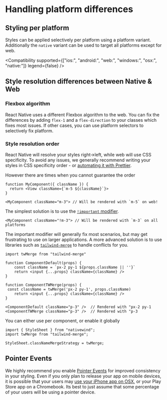 
# Handling platform differences

## Styling per platform

Styles can be applied selectively per platform using a platform variant. Additionally the `native` variant can be used to target all platforms except for web.

<Compatibility
  supported={["ios:", "android:", "web:", "windows:", "osx:", "native:"]}
  legend={false}
/>

## Style resolution differences between Native & Web

### Flexbox algorithm

React Native uses a different Flexbox algorithm to the web. You can fix the differences by adding `flex-1` and a `flex-direction` to your classes which fixes most issues. If other cases, you can use platform selectors to selectively fix platform.

### Style resolution order

React Native will resolve your styles right->left, while web will use CSS specificity. To avoid any issues, we generally recommend writing your styles in CSS specificity order - or [automating it with Prettier](https://tailwindcss.com/blog/automatic-class-sorting-with-prettier).

However there are times when you cannot guarantee the order

```tsx title=Component.tsx
function MyComponent({ className }) {
  return <View className={`m-5 ${className}`}>
}

<MyComponent className="m-3"> // Will be rendered with `m-5` on web!
```

The simplest solution is to use the [`!important` modifier](https://tailwindcss.com/docs/configuration#important-modifier).

```tsx
<MyComponent className="!m-3"> // Will be rendered with `m-3` on all platforms
```

The important modifier will generally fix most scenarios, but may get frustrating to use on larger applications. A more advanced solution is to use libraries such as [`tailwind-merge`](https://github.com/dcastil/tailwind-merge) to handle conflicts for you.

```tsx
import twMerge from "tailwind-merge"

function ComponentDefault(props) {
    const className = `px-2 py-1 ${props.className || ''}`
    return <input {...props} className={className} />
}

function ComponentTWMerge(props) {
 const className = twMerge('px-2 py-1', props.className)
    return <input {...props} className={className} />
}

<ComponentDefault className="p-3" />  // Rendered with "px-2 py-1
<ComponentTWMerge className="p-3" />  // Rendered with "p-3
```

You can either use per component, or enable it globally

```tsx
import { StyleSheet } from "nativewind";
import twMerge from "tailwind-merge";

StyleSheet.classNameMergeStrategy = twMerge;
```

## Pointer Events

We highly recommend you enable [Pointer Events](https://reactnative.dev/blog/2023/01/12/version-071#events) for improved consistency in your styling. Even if you only plan to release your app on mobile devices, it is possible that your users may [use your iPhone app on OSX](https://support.apple.com/en-au/guide/app-store/fird2c7092da/mac), or your Play Store app on a Chromebook. Its best to just assume that some percentage of your users will be using a pointer device.
